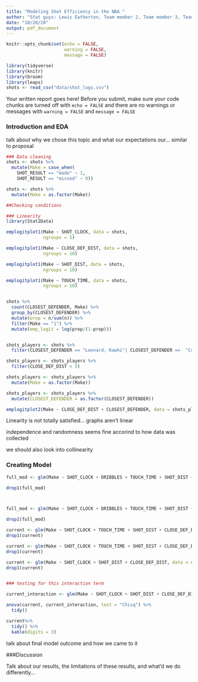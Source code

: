 ```yaml
---
title: "Modeling Shot Efficiency in the NBA "
author: "Stat guys: Lewis Eatherton, Team member 2, Team member 3, Team member 4"
date: "10/28/20"
output: pdf_document
---
```


```r
knitr::opts_chunk$set(echo = FALSE, 
                      warning = FALSE, 
                      message = FALSE)

library(tidyverse)
library(knitr)
library(broom)
library(leaps)
shots <- read_csv("data/shot_logs.csv")
```

Your written report goes here! Before you submit, make sure your code chunks are turned off with `echo = FALSE` and there are no warnings or messages with `warning = FALSE` and `message = FALSE` 

### Introduction and EDA


talk about why we chose this topic and what our expectations our... similar to proposal



```r
### Data cleaning
shots <- shots %>%
  mutate(Make = case_when(
    SHOT_RESULT == "made" ~ 1,
    SHOT_RESULT == "missed" ~ 0))

shots <- shots %>%
  mutate(Make = as.factor(Make))
```


```r
##Checking conditions

### Linearity
library(Stat2Data)

emplogitplot1(Make ~ SHOT_CLOCK, data = shots, 
              ngroups = 5)

emplogitplot1(Make ~ CLOSE_DEF_DIST, data = shots, 
              ngroups = 10)

emplogitplot1(Make ~ SHOT_DIST, data = shots, 
              ngroups = 10)

emplogitplot1(Make ~ TOUCH_TIME, data = shots, 
              ngroups = 10)


shots %>%
  count(CLOSEST_DEFENDER, Make) %>%
  group_by(CLOSEST_DEFENDER) %>%
  mutate(prop = n/sum(n)) %>%
  filter(Make == "1") %>%
  mutate(emp_logit = log(prop/(1-prop)))


shots_players <- shots %>%
  filter(CLOSEST_DEFENDER == "Leonard, Kawhi"| CLOSEST_DEFENDER ==  "Curry, Stephen")

shots_players <- shots_players %>%
  filter(CLOSE_DEF_DIST < 5)

shots_players <- shots_players %>%
  mutate(Make = as.factor(Make))

shots_players <- shots_players %>%
  mutate(CLOSEST_DEFENDER = as.factor(CLOSEST_DEFENDER))

emplogitplot2(Make ~ CLOSE_DEF_DIST + CLOSEST_DEFENDER, data = shots_players)

```

Linearity is not totally satisfied... graphs aren't linear

independence and randomness seems fine accorind to how data was collected


we should also look into collinearity

### Creating Model
```r

full_mod <- glm(Make ~ SHOT_CLOCK + DRIBBLES + TOUCH_TIME + SHOT_DIST + CLOSE_DEF_DIST, data = shots, family = "binomial")

drop1(full_mod)



full_mod <- glm(Make ~ SHOT_CLOCK + DRIBBLES + TOUCH_TIME + SHOT_DIST + CLOSE_DEF_DIST + CLOSEST_DEFENDER, data = shots_players, family = "binomial")

drop1(full_mod)

current <- glm(Make ~ SHOT_CLOCK + TOUCH_TIME + SHOT_DIST + CLOSE_DEF_DIST + CLOSEST_DEFENDER, data = shots_players, family = "binomial")
drop1(current)

current <- glm(Make ~ SHOT_CLOCK + TOUCH_TIME + SHOT_DIST + CLOSE_DEF_DIST, data = shots_players, family = "binomial")
drop1(current)

current <- glm(Make ~ SHOT_CLOCK + SHOT_DIST + CLOSE_DEF_DIST, data = shots_players, family = "binomial")
drop1(current)


### testing for this interaction term

current_interaction <- glm(Make ~ SHOT_CLOCK + SHOT_DIST + CLOSE_DEF_DIST + CLOSE_DEF_DIST * CLOSEST_DEFENDER, data = shots_players, family = "binomial")

anova(current, current_interaction, test = "Chisq") %>%
  tidy()

current%>%
  tidy() %>%
  kable(digits = 3)


```

talk about final model outcome and how we came to it


###Discussion

Talk about our results, the limitations of these results, and what'd we do differently...
